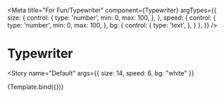 
<Meta
  title="For Fun/Typewriter"
  component={Typewriter}
  argTypes={{
    size: {
      control: {
        type: 'number',
        min: 0,
        max: 100,
      },
    },
    speed: {
      control: {
        type: 'number',
        min: 0,
        max: 100,
      },
    bg: {
       control: {
        type: 'text',
      },
    }
    },
  }}
/>


# Typewriter

<Story
  name="Default"
  args={{
    size: 14,
    speed: 6,
    bg: "white"
  }}
>
  {Template.bind({})}
</Story>
